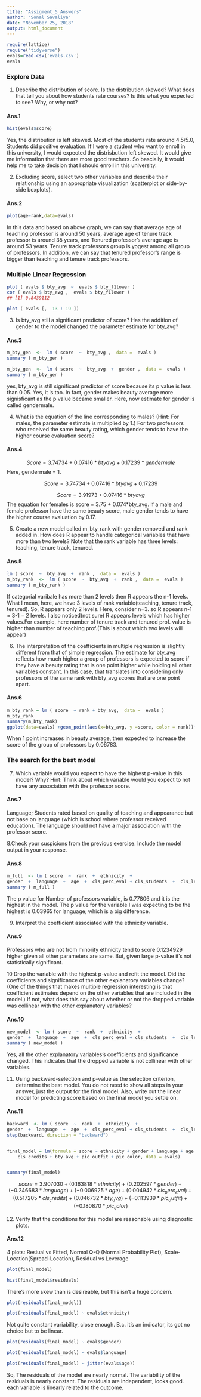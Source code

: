 ---
title: "Assigment_5_Answers"
author: "Sonal Savaliya"
date: "November 25, 2018"
output: html_document
---

```{r}
require(lattice)
require("tidyverse")
evals=read.csv('evals.csv')
evals

```

### Explore Data

1. Describe the distribution of score. Is the distribution skewed? What does that tell you about how students rate courses? Is this what you expected to see? Why, or why not?

#### Ans.1

```{r}
hist(evals$score)
```

Yes, the distribution is left skewed. Most of the students rate around 4.5/5.0, Students did positive evaluation.
If I were a student who want to enroll in this university, I would expected the distrisbution left skewed. It would give me information that there are more good teachers. So bascially, it would help me to take decision that I should enroll in this university.

2. Excluding score, select two other variables and describe their relationship using an appropriate visualization (scatterplot or side-by-side boxplots).

#### Ans.2

```{r}
plot(age~rank,data=evals)
```

In this data and based on above graph, we can say that average age of teaching professor is around 50 years, average age of tenure track professor is around 35 years, and Tenured professor's average age is around 53 years. Tenure track professors group is yogest among all group of professors.
In addition, we can say that tenured professor's range is bigger than teaching and tenure track professors.


### Multiple Linear Regression

```{r}
plot ( evals $ bty_avg  ~  evals $ bty_f1lower )
cor ( evals $ bty_avg ,  evals $ bty_f1lower )
## [1] 0.8439112
```

```{r}
plot ( evals [,  13 : 19 ])
```
3. Is bty_avg still a significant predictor of score? Has the addition of gender to the model changed the parameter estimate for bty_avg?

#### Ans.3

```{r}
m_bty_gen  <-  lm ( score  ~  bty_avg ,  data =  evals )
summary ( m_bty_gen )

```


```{r}

m_bty_gen  <-  lm ( score  ~  bty_avg  +  gender ,  data =  evals )
summary ( m_bty_gen )
```

yes, bty_avg is still significant predictor of score because its p value is less than 0.05. 
Yes, it is too. In fact, gender makes beauty average more signisficant as the p value became smaller.
Here, now estimate for gender is called gendermale.


4. What is the equation of the line corresponding to males? (Hint: For males, the parameter estimate is multiplied by 1.) For two professors who received the same beauty rating, which gender tends to have the higher course evaluation score?

#### Ans.4

$$ Score =  3.74734 + 0.07416 * btyavg + 0.17239 * gendermale  $$
Here, gendermale = 1.

$$ Score =  3.74734 + 0.07416 * btyavg + 0.17239  $$

$$  Score =  3.91973 + 0.07416 * btyavg $$
The equation for females is score = 3.75 + 0.074*bty_avg.
If a male and female professor have the same beauty score, male gender tends to have the higher course evaluation by 0.17.


5. Create a new model called m_bty_rank with gender removed and rank added in. How does R appear to handle categorical variables that have more than two levels? Note that the rank variable has three levels: teaching, tenure track, tenured.

#### Ans.5

```{r}
lm ( score  ~  bty_avg  +  rank ,  data =  evals )
m_bty_rank  <-  lm ( score  ~  bty_avg  +  rank ,  data =  evals )
summary ( m_bty_rank )
```

If categorial varibale has more than 2 levels then R appears the n-1 levels. What I mean, here, we have 3 levels of rank variable(teaching, tenure track, tenured). So, R appears only 2 levels. Here, consider n=3. so R appears n-1 = 3-1 = 2 levels.
I also noticed(not sure) R appears levels which has higher values.For example, here number of tenure track and tenured prof. value is higher than number of teaching prof.(This is about which two levels will appear)

6. The interpretation of the coefficients in multiple regression is slightly different from that of simple regression. The estimate for bty_avg reflects how much higher a group of professors is expected to score if they have a beauty rating that is one point higher while holding all other variables constant. In this case, that translates into considering only professors of the same rank with bty_avg scores that are one point apart.
  
#### Ans.6

```{r}
m_bty_rank = lm ( score  ~ rank + bty_avg,  data =  evals )
m_bty_rank
summary(m_bty_rank)
ggplot(data=evals) +geom_point(aes(x=bty_avg, y =score, color = rank))+geom_smooth(method = "lm",aes(x=bty_avg, y=score, color=rank), fill=NA)
```

When 1 point increases in beauty average, then expected to increase the score of the group of professors by 0.06783.

### The search for the best model

7. Which variable would you expect to have the highest p-value in this model? Why? Hint: Think about which variable would you expect to not have any association with the professor score.

#### Ans.7

Language; Students rated based on quality of teaching and appearance but not base on language (which is school where professor received education).
The language should not have a major association with the professor score.


8.Check your suspicions from the previous exercise. Include the model output in your response.

#### Ans.8


```{r}
m_full  <- lm ( score  ~  rank  +  ethnicity  +
gender  +  language  +  age  +  cls_perc_eval + cls_students  +  cls_level  +  cls_profs  + cls_credits  +  bty_avg +  pic_outfit  +  pic_color ,  data =  evals )
summary ( m_full )
```

The p value for Number of professors variable, is 0.77806 and it is the highest in the model.
The p value for the variable I was expecting to be the highest is 0.03965 for language; which is a big difference.


9. Interpret the coefficient associated with the ethnicity variable.

#### Ans.9

Professors who are not from minority ethnicity tend to score 0.1234929 higher given all other parameters are same. But, given large p-value it's not statistically significant.


10 Drop the variable with the highest p-value and refit the model. Did the coefficients and significance of the other explanatory variables change? (One of the things that makes multiple regression interesting is that coefficient estimates depend on the other variables that are included in the model.) If not, what does this say about whether or not the dropped variable was collinear with the other explanatory variables?

#### Ans.10

```{r}
new_model  <- lm ( score  ~  rank  +  ethnicity  +
gender  +  language  +  age  +  cls_perc_eval + cls_students  +  cls_level  +  cls_credits  +  bty_avg +  pic_outfit  +  pic_color, data =  evals)
summary ( new_model )
```

Yes, all the other explanatory variables's coefficients and significance changed. This indicates that the dropped variable is not collinear with other variables.

11. Using backward-selection and p-value as the selection criterion, determine the best model. You do not need to show all steps in your answer, just the output for the final model. Also, write out the linear model for predicting score based on the final model you settle on.

#### Ans.11

```{r}
backward  <- lm ( score  ~  rank  +  ethnicity  +
gender  +  language  +  age  +  cls_perc_eval + cls_students  +  cls_level  +  cls_profs  + cls_credits  +  bty_avg +  pic_outfit  +  pic_color ,  data =  evals )
step(backward, direction = "backward")


final_model = lm(formula = score ~ ethnicity + gender + language + age + cls_perc_eval + 
    cls_credits + bty_avg + pic_outfit + pic_color, data = evals)


summary(final_model)

```

$$ score =  3.907030 + (0.163818 * ethnicity) + (0.202597 * gender) + (-0.246683 * language) + (-0.006925 * age) + (0.004942 * cls_perc_eval) + (0.517205 * cls_credits) + (0.046732 * bty_avg) + (-0.113939 * pic_outfit) +(-0.180870 * pic_color) $$


12. Verify that the conditions for this model are reasonable using diagnostic plots.

#### Ans.12

4 plots: Resiual vs Fitted, Normal Q-Q (Normal Probability Plot), Scale-Location(Spread-Location), Residual vs Leverage

```{r}
plot(final_model)
```


```{r}
hist(final_model$residuals)
```

There's more skew than is desireable, but this isn't a huge concern.

```{r}
plot(residuals(final_model))
```
```{r}
plot(residuals(final_model) ~ evals$ethnicity)
```
Not quite constant variability, close enough. B.c. it's an indicator, its got no choice but to be linear.

```{r}
plot(residuals(final_model) ~ evals$gender)

```

```{r}
plot(residuals(final_model) ~ evals$language)

```

```{r}
plot(residuals(final_model) ~ jitter(evals$age))
```

So, The residuals of the model are nearly normal. The variability of the residuals is nearly constant. The residuals are independent, looks good. each variable is linearly related to the outcome. 